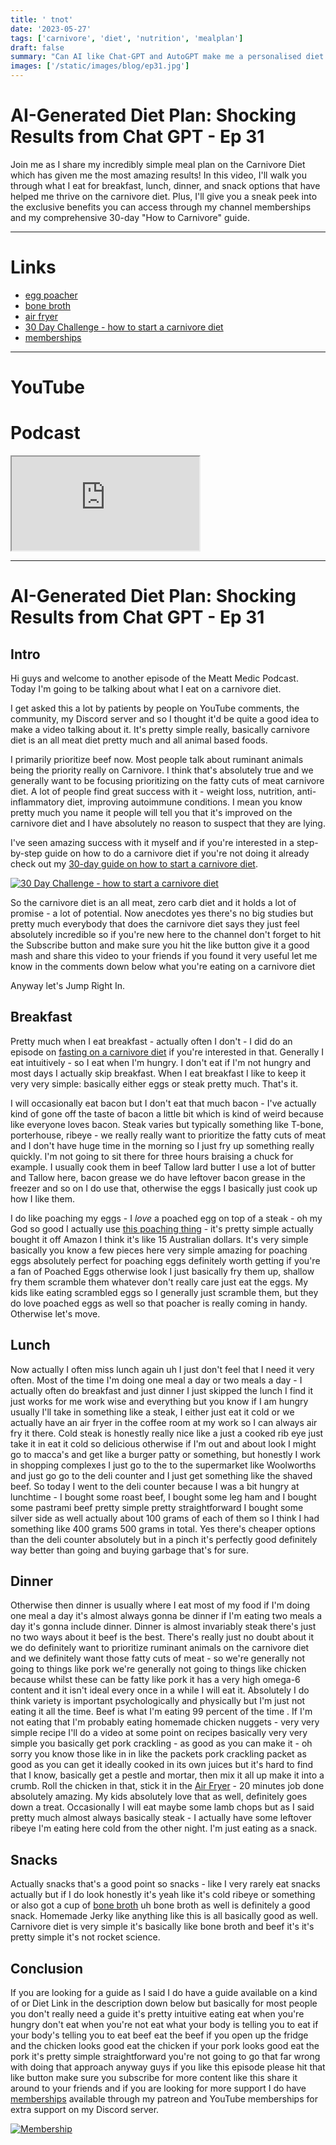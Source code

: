 ```yaml
---
title: ' tnot'
date: '2023-05-27'
tags: ['carnivore', 'diet', 'nutrition', 'mealplan']
draft: false
summary: "Can AI like Chat-GPT and AutoGPT make me a personalised diet plan? Will I just give me the standard garbage advice, or will it actually be sensible? The results may actually surprise you. Join me as I explore the world of AI-generated diet plans! In this video, I ask chat GPT to create a personalized nutrition strategy tailored to my specific needs. Will it be a game-changer for my health journey? Watch to find out! Don't forget to like, comment, and subscribe for more health and lifestyle tips."
images: ['/static/images/blog/ep31.jpg']
---
```


# AI-Generated Diet Plan: Shocking Results from Chat GPT - Ep 31

Join me as I share my incredibly simple meal plan on the Carnivore Diet which has given me the most amazing results! In this video, I'll walk you through what I eat for breakfast, lunch, dinner, and snack options that have helped me thrive on the carnivore diet. Plus, I'll give you a sneak peek into the exclusive benefits you can access through my channel memberships and my comprehensive 30-day "How to Carnivore" guide.

---

# Links

- [egg poacher](https://amzn.to/3Mla0lG)
- [bone broth](https://amzn.to/3BgxNgz)
- [air fryer](https://amzn.to/3TZiX6v)
- [30 Day Challenge - how to start a carnivore diet](https://bit.ly/3lSmkji)
- [memberships](/community)

---

# YouTube

<YouTubeEmbed videoId="uBzStT6xBRw" />

# Podcast

<iframe
  title="podcast"
  className="mb-2 h-60 w-full rounded-3xl py-2"
  src="https://player.captivate.fm/episode/7cd7106e-c519-4f68-bae7-7cc1ba7f0ae4"
></iframe>

---

# AI-Generated Diet Plan: Shocking Results from Chat GPT - Ep 31

## Intro

Hi guys and welcome to another episode of the Meatt Medic Podcast. Today I'm going
to be talking about what I eat on a carnivore diet.

I get asked this a lot by patients by people on YouTube comments, the community, my Discord server and so
I thought it'd be quite a good idea to make a video talking
about it. It's pretty simple really, basically carnivore diet is an all meat diet pretty
much and all animal based foods.

I primarily prioritize beef now. Most people talk about ruminant animals being the priority really on Carnivore. I think
that's absolutely true and we generally want to be focusing prioritizing on the fatty cuts of meat carnivore diet. A lot of people find great success with it - weight loss, nutrition, anti-inflammatory diet, improving autoimmune conditions. I mean you know
pretty much you name it people will tell you that it's improved on the carnivore
diet and I have absolutely no reason to suspect that they are lying.

I've seen
amazing success with it myself and if you're interested in a step-by-step
guide on how to do a carnivore diet if you're not doing it already check out my
[30-day guide on how to start a carnivore diet](https://bit.ly/3lSmkji).

[![30 Day Challenge - how to start a carnivore diet](/static/images/blog/30daychallenge.webp)](https://bit.ly/3lSmkji)

So the carnivore diet is an all meat, zero carb diet and it holds a lot of promise - a lot of potential.
Now anecdotes yes there's no big studies but pretty much
everybody that does the carnivore diet says they just feel absolutely
incredible so if you're new here to the channel don't forget to hit the
Subscribe button and make sure you hit the like button give it a good
mash and share this video to your friends if you found it very useful let
me know in the comments down below what you're eating on a carnivore diet

Anyway let's Jump Right In.

## Breakfast

Pretty much when I eat breakfast -
actually often I don't - I did do an
episode on [fasting on a carnivore diet](/episode07)
if you're interested in that. Generally I
eat intuitively - so I eat when I'm hungry.
I don't eat if I'm not hungry and most
days I actually skip breakfast. When I eat breakfast I
like to keep it very very simple:
basically either eggs or steak
pretty much. That's it.

I will
occasionally eat bacon but I don't eat that
much bacon - I've actually kind of gone
off the taste of bacon a little bit
which is kind of weird because like
everyone loves bacon. Steak
varies but typically something like
T-bone, porterhouse, ribeye - we really
really want to prioritize the fatty
cuts of meat and I don't have huge time
in the morning so I just fry up
something really quickly. I'm not going
to sit there for three hours braising a
chuck for example. I usually cook them in
beef Tallow lard butter I use a lot of
butter and Tallow here, bacon grease we
do have leftover bacon grease in the
freezer and so on I do use that,
otherwise the eggs I basically just cook
up how I like them.

I do like poaching my
eggs - I _love_ a poached egg on top of a
steak - oh my God so good I actually use
[this poaching
thing](https://amzn.to/3Mla0lG) - it's pretty simple actually
bought it off Amazon I think it's like
15 Australian dollars. It's very simple
basically you know a few pieces here
very simple amazing for poaching eggs
absolutely perfect for poaching eggs
definitely worth getting if you're a fan
of Poached Eggs otherwise look I just
basically fry them up, shallow fry them
scramble them whatever don't really care
just eat the eggs. My kids like eating
scrambled eggs so I generally just
scramble them, but they do love poached eggs
as well so that poacher is really coming in handy. Otherwise let's move.

## Lunch

Now actually I often miss lunch
again uh I just don't feel that I need
it very often. Most of the time I'm doing
one meal a day or two meals a day - I
actually often do breakfast and just
dinner I just skipped the lunch I find
it just works for me work wise and
everything but you know if I am hungry
usually I'll take in something like a
steak, I either just eat it cold or we
actually have an air fryer in the
coffee room at my work so I can always
air fry it there. Cold steak is honestly
really nice like a just a cooked rib eye
just take it in eat it cold so delicious
otherwise if I'm out and about look I
might go to macca's and get like a
burger patty or something, but honestly
I work in shopping complexes I just go
to the to the supermarket like
Woolworths and just go go to the deli
counter and I just get something like the shaved
beef. So today I went to the deli counter
because I was a bit hungry at lunchtime -
I bought some roast beef, I bought some
leg ham and I bought some pastrami beef
pretty simple pretty straightforward I
bought some silver side as well actually
about 100 grams of each of them so I
think I had something like 400 grams 500
grams in total. Yes there's cheaper
options than the deli counter absolutely
but in a pinch it's perfectly good definitely
way better than going and buying garbage
that's for sure.

## Dinner

Otherwise then dinner is
usually where I eat most of my food if
I'm doing one meal a day it's almost
always gonna be dinner if I'm eating two
meals a day it's gonna include dinner. Dinner is almost invariably steak
there's just no two ways about it beef
is the best. There's really just no doubt about it we
do definitely want to prioritize ruminant animals on the carnivore diet and we
definitely want those fatty cuts of meat -
so we're generally not going to things
like pork we're generally not going to
things like chicken because whilst these
can be fatty like pork it has a very
high omega-6 content and it isn't ideal
every once in a while I will eat it. Absolutely I do think variety is
important psychologically and physically
but I'm just not eating it all the time. Beef is what I'm eating 99 percent of the time
. If I'm not eating that I'm probably
eating homemade chicken nuggets - very
very simple recipe I'll do a video at
some point on recipes basically very
very simple you basically get pork
crackling - as good as you can make it - oh
sorry you know those like in in like the
packets pork crackling packet as good as
you can get it ideally cooked in its own
juices but it's hard to find that I know,
basically get a pestle and mortar, then mix it all up make it into a crumb. Roll the chicken in that, stick it in the
[Air Fryer](https://amzn.to/3TZiX6v) - 20 minutes job done absolutely
amazing. My kids absolutely love that as
well, definitely goes down a treat. Occasionally I will eat maybe some lamb
chops but as I said pretty much almost
always
basically steak - I actually have some
leftover ribeye I'm eating here cold
from the other night. I'm just eating
as a snack.

## Snacks

Actually snacks that's a good
point so snacks - like I very rarely eat
snacks actually but if I do look
honestly it's yeah like it's cold ribeye
or something or also got a cup of [bone broth](https://amzn.to/3BgxNgz) uh bone broth as well is
definitely a good snack. Homemade Jerky
like anything like this is all
basically good as well. Carnivore diet is
very simple it's basically like bone
broth and beef it's it's pretty simple
it's not rocket science.

## Conclusion

If you are
looking for a guide as I said I do have
a guide available on a kind of or Diet
Link in the description down below
but basically for most people you don't
really need a guide it's pretty
intuitive eating eat when you're hungry
don't eat when you're not eat what your
body is telling you to eat if your
body's telling you to eat beef eat the
beef if you open up the fridge and the
chicken looks good eat the chicken if
your pork looks good eat the pork it's
pretty simple straightforward you're not
going to go that far wrong with doing
that approach
anyway guys if you like this episode
please hit that like button make sure
you subscribe for more content like this
share it around to your friends and if
you are looking for more support I do
have [memberships](/community) available through my
patreon and YouTube memberships for
extra support on my Discord server.

[![Membership](/static/images/blog/membership.png)](https://bit.ly/42Qswb9)
